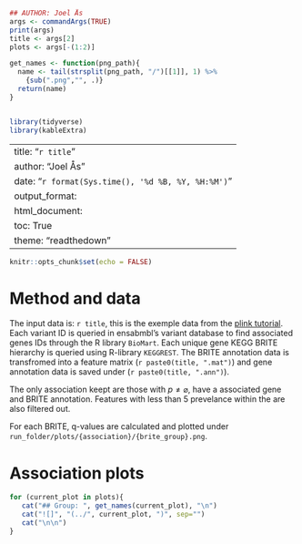 ```r
## AUTHOR: Joel Ås
args <- commandArgs(TRUE)
print(args)
title <- args[2]
plots <- args[-(1:2)]

get_names <- function(png_path){
  name <- tail(strsplit(png_path, "/")[[1]], 1) %>% 
    {sub(".png","", .)}
  return(name)
}


library(tidyverse)
library(kableExtra)
```

---
title: "`r title`"
author: "Joel Ås"
date: "`r format(Sys.time(), '%d %B, %Y, %H:%M')`"
output_format:
    html_document:
        toc: True
        theme: "readthedown"
---

```r
knitr::opts_chunk$set(echo = FALSE)
```

# Method and data
The input data is: `r title`, this is the exemple data from the [plink tutorial](http://zzz.bwh.harvard.edu/plink/tutorial.shtml). Each variant ID is queried in ensabmbl's variant database to find associated genes IDs through the R library `BioMart`. Each unique gene KEGG BRITE hierarchy is queried using R-library `KEGGREST`. The BRITE annotation data is transfromed into a feature matrix (`r paste0(title, ".mat")`) and gene annotation data is saved under (`r paste0(title, ".ann")`).

The only association keept are those with $p \neq \varnothing$, have a associated gene and BRITE annotation. Features with less than $5 %$ prevelance within the are also filtered out.

For each BRITE, q-values are calculated and plotted under `run_folder/plots/{association}/{brite_group}.png`.

# Association plots
```r
for (current_plot in plots){ 
   cat("## Group: ", get_names(current_plot), "\n") 
   cat("![]", "(../", current_plot, ")", sep="")
   cat("\n\n")
}
```
